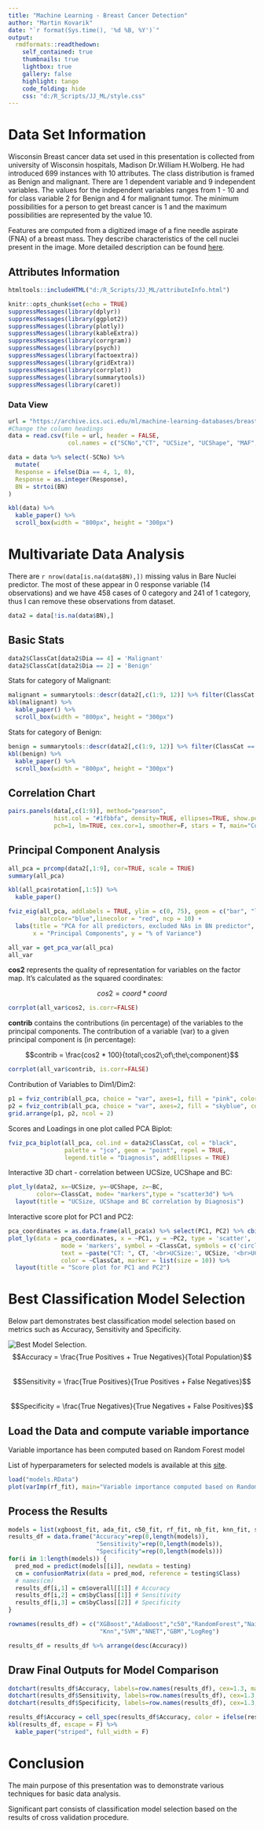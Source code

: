 ---
title: "Machine Learning - Breast Cancer Detection"
author: "Martin Kovarik"
date: "`r format(Sys.time(), '%d %B, %Y')`"
output:
  rmdformats::readthedown:
    self_contained: true
    thumbnails: true
    lightbox: true
    gallery: false
    highlight: tango
    code_folding: hide
    css: "d:/R_Scripts/JJ_ML/style.css"
---

# Data Set Information
<p>Wisconsin Breast cancer data set used in this presentation is collected from university of Wisconsin hospitals, Madison
Dr.William H.Wolberg. He had introduced 699 instances with 10 attributes. The class distribution is framed as
Benign and malignant. There are 1 dependent variable and 9 independent variables. The values for the independent
variables ranges from 1 - 10 and for class variable 2 for Benign and 4 for malignant tumor. The minimum
possibilities for a person to get breast cancer is 1 and the maximum possibilities are represented by the value 10.</p>

<p>Features are computed from a digitized image of a fine needle aspirate (FNA) of a breast mass. They describe characteristics of the cell nuclei present in the image. More detailed description can be found <a href="https://archive.ics.uci.edu/ml/datasets/Breast+Cancer+Wisconsin+(Diagnostic)">here</a>.</p>

## Attributes Information

```{r, echo=FALSE}
htmltools::includeHTML("d:/R_Scripts/JJ_ML/attributeInfo.html")
```

```{r setup, include=FALSE}
knitr::opts_chunk$set(echo = TRUE)
suppressMessages(library(dplyr))
suppressMessages(library(ggplot2))
suppressMessages(library(plotly))
suppressMessages(library(kableExtra))
suppressMessages(library(corrgram))
suppressMessages(library(psych))
suppressMessages(library(factoextra))
suppressMessages(library(gridExtra))
suppressMessages(library(corrplot))
suppressMessages(library(summarytools))
suppressMessages(library(caret))
```

### Data View

```{r loadData}
url = "https://archive.ics.uci.edu/ml/machine-learning-databases/breast-cancer-wisconsin/breast-cancer-wisconsin.data"
#Change the column headings
data = read.csv(file = url, header = FALSE,
                 col.names = c("SCNo","CT", "UCSize", "UCShape", "MAF", "ECSize", "BN", "BC", "NN","M", "Dia") )

data = data %>% select(-SCNo) %>% 
  mutate(
  Response = ifelse(Dia == 4, 1, 0),
  Response = as.integer(Response),
  BN = strtoi(BN)
)

kbl(data) %>%
  kable_paper() %>%
  scroll_box(width = "800px", height = "300px")
```


# Multivariate Data Analysis

<p>There are `r nrow(data[is.na(data$BN),])` missing valus in Bare Nuclei predictor. The most of these appear in 0 response variable (14 observations) and we have 458 cases of 0 category and 241 of 1 category, thus I can remove these observations from dataset.</p>

```{r newDataset}
data2 = data[!is.na(data$BN),]
```

## Basic Stats
```{r basicStats}
data2$ClassCat[data2$Dia == 4] = 'Malignant'
data2$ClassCat[data2$Dia == 2] = 'Benign'
```

<p>Stats for category of Malignant:</p>

```{r malignant, warning=FALSE}
malignant = summarytools::descr(data2[,c(1:9, 12)] %>% filter(ClassCat == "Malignant") %>% select(-ClassCat), round.digits=3)
kbl(malignant) %>%
  kable_paper() %>%
  scroll_box(width = "800px", height = "300px")
```

<p>Stats for category of Benign:</p>

```{r bening, warning=FALSE}
benign = summarytools::descr(data2[,c(1:9, 12)] %>% filter(ClassCat == "Benign") %>% select(-ClassCat), round.digits=3)
kbl(benign) %>%
  kable_paper() %>%
  scroll_box(width = "800px", height = "300px")
```

## Correlation Chart

```{r correlationChart}
pairs.panels(data[,c(1:9)], method="pearson",
             hist.col = "#1fbbfa", density=TRUE, ellipses=TRUE, show.points = TRUE,
             pch=1, lm=TRUE, cex.cor=1, smoother=F, stars = T, main="Correlation chart for all potentional predictors")
```

## Principal Component Analysis

```{r principalComponent, warning=FALSE}
all_pca = prcomp(data2[,1:9], cor=TRUE, scale = TRUE)
summary(all_pca)

kbl(all_pca$rotation[,1:5]) %>%
  kable_paper()

fviz_eig(all_pca, addlabels = TRUE, ylim = c(0, 75), geom = c("bar", "line"), barfill = "pink",  
         barcolor="blue",linecolor = "red", ncp = 10) +
  labs(title = "PCA for all predictors, excluded NAs in BN predictor",
       x = "Principal Components", y = "% of Variance")
```

```{r corrPlot}
all_var = get_pca_var(all_pca)
all_var
```

<p><b>cos2</b> represents the quality of representation for variables on the factor map. It’s calculated as the squared coordinates:</p>

$$cos2 = coord * coord$$

```{r corrplotCos, warning=FALSE}
corrplot(all_var$cos2, is.corr=FALSE)
```

<p><b>contrib</b> contains the contributions (in percentage) of the variables to the principal components. The contribution of a variable (var) to a given principal component is (in percentage):</p>

$$contrib = \frac{cos2 * 100}{total\;cos2\;of\;the\;component}$$

```{r corrplotContrib, warning=FALSE}
corrplot(all_var$contrib, is.corr=FALSE)
```

<p>Contribution of Variables to Dim1/Dim2:</p>

```{r gridArrange, warning=FALSE}
p1 = fviz_contrib(all_pca, choice = "var", axes=1, fill = "pink", color = "grey", top = 10)
p2 = fviz_contrib(all_pca, choice = "var", axes=2, fill = "skyblue", color = "grey", top = 10)
grid.arrange(p1, p2, ncol = 2)
```

<p>Scores and Loadings in one plot called PCA Biplot:</p>

```{r pcaBiPlot, warning=FALSE}
fviz_pca_biplot(all_pca, col.ind = data2$ClassCat, col = "black",
                palette = "jco", geom = "point", repel = TRUE,
                legend.title = "Diagnosis", addEllipses = TRUE)
```

<p>Interactive 3D chart - correlation between UCSize, UCShape and BC:</p>

```{r chart3D, warning=FALSE}
plot_ly(data2, x=~UCSize, y=~UCShape, z=~BC,
        color=~ClassCat, mode= "markers",type = "scatter3d") %>% 
  layout(title = "UCSize, UCShape and BC correlation by Diagnosis")

```

<p>Interactive score plot for PC1 and PC2:</p>

```{r interactiveBiplot, warning=FALSE}
pca_coordinates = as.data.frame(all_pca$x) %>% select(PC1, PC2) %>% cbind(data2[,c(1:9, 12)])
plot_ly(data = pca_coordinates, x = ~PC1, y = ~PC2, type = 'scatter',
               mode = 'markers', symbol = ~ClassCat, symbols = c('circle','x','o'),
               text = ~paste("CT: ", CT, '<br>UCSize:', UCSize, '<br>UCShape: ', UCShape, '<br>MAF: ', MAF, '<br>ECSize: ', ECSize),
               color = ~ClassCat, marker = list(size = 10)) %>%
  layout(title = "Score plot for PC1 and PC2")
```


# Best Classification Model Selection

<p>Below part demonstrates best classification model selection based on metrics such as Accuracy, Sensitivity and Specificity.</p>

![Best Model Selection.](d:/R_Scripts/JJ_ML/MLMedodology.JPG)
<br>
$$Accuracy = \frac{True Positives + True Negatives}{Total Population}$$
<br>
$$Sensitivity = \frac{True Positives}{True Positives + False Negatives}$$
<br>
$$Specificity = \frac{True Negatives}{True Negatives + False Positives}$$


## Load the Data and compute variable importance

<p>Variable importance has been computed based on Random Forest model</p>
<p>List of hyperparameters for selected models is available at this <a href="https://topepo.github.io/caret/available-models.html"> site</a>.</p>

```{r loadMLData}
load("models.RData")
plot(varImp(rf_fit), main="Variable importance computed based on Random Forest model")
```

## Process the Results

```{r processResults, warning=FALSE}
models = list(xgboost_fit, ada_fit, c50_fit, rf_fit, nb_fit, knn_fit, svm_fit, nnet_fit, gbm_fit, logreg_fit)
results_df = data.frame("Accuracy"=rep(0,length(models)),
                         "Sensitivity"=rep(0,length(models)),
                         "Specificity"=rep(0,length(models)))
for(i in 1:length(models)) {
  pred_mod = predict(models[[i]], newdata = testing)
  cm = confusionMatrix(data = pred_mod, reference = testing$Class)
  # names(cm)
  results_df[i,1] = cm$overall[[1]] # Accuracy
  results_df[i,2] = cm$byClass[[1]] # Sensitivity
  results_df[i,3] = cm$byClass[[2]] # Specificity
}

rownames(results_df) = c("XGBoost","AdaBoost","c50","RandomForest","NaiveBayes",
                          "Knn","SVM","NNET","GBM","LogReg")

results_df = results_df %>% arrange(desc(Accuracy))
```

## Draw Final Outputs for Model Comparison

```{r drawDotPlots, figures-side, fig.show="hold", out.width="100%"}
dotchart(results_df$Accuracy, labels=row.names(results_df), cex=1.3, main="Accuracy", pch=19)
dotchart(results_df$Sensitivity, labels=row.names(results_df), cex=1.3, main="Sensitivity", pch=19)
dotchart(results_df$Specificity, labels=row.names(results_df), cex=1.3, main="Specificity", pch=19)
```

```{r tableModelComparison}
results_df$Accuracy = cell_spec(results_df$Accuracy, color = ifelse(results_df$Accuracy > 0.97, "green", "black"))
kbl(results_df, escape = F) %>%
  kable_paper("striped", full_width = F)
```


# Conclusion

<p>The main purpose of this presentation was to demonstrate various techniques for basic data analysis.</p>
<p>Significant part consists of classification model selection based on the results of cross validation procedure.</p>
